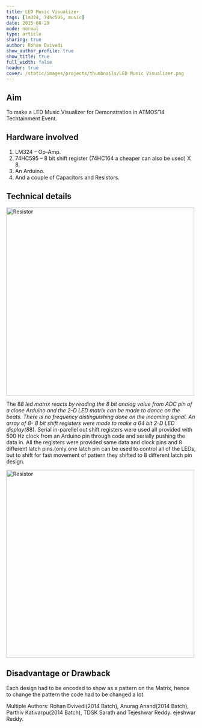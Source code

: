 ```yaml
---
title: LED Music Visualizer
tags: [lm324, 74hc595, music]
date: 2015-08-29
mode: normal
type: article
sharing: true
author: Rohan Dvivedi
show_author_profile: true
show_title: true
full_width: false
header: true
cover: /static/images/projects/thumbnails/LED Music Visualizer.png
---
```


## Aim

To make a LED Music Visualizer for Demonstration in ATMOS’14 Techtainment Event.

## Hardware involved

1. LM324 – Op-Amp.
2. 74HC595 – 8 bit shift register (74HC164 a cheaper can also be used) X 8.
3. An Arduino.
4. And a couple of Capacitors and Resistors.

## Technical details

<Image
  src="/static/images/projects/LED-Music-Vis/led.png"
  alt="Resistor"
  width="500"
  height="500"
/>

The 8*8 led matrix reacts by reading the 8 bit analog value from ADC pin of a clone Arduino and the 2-D LED matrix can be made to dance on the beats. There is no frequency distinguishing done on the incoming signal.
An array of 8- 8 bit shift registers were made to make a 64 bit 2-D LED display(8*8). Serial in-parellel out shift registers were used all provided with 500 Hz clock from an Arduino pin through code and serially pushing the data in.
All the registers were provided same data and clock pins and 8 different latch pins.(only one latch pin can be used to control all of the LEDs, but to shift for fast movement of pattern they shifted to 8 different latch pin design.

<Image
  src="/static/images/projects/LED-Music-Vis/circuit.png"
  alt="Resistor"
  width="500"
  height="500"
/>

<EmbedItem url="https://www.youtube.com/embed/f7IMDipX1JE" />

## Disadvantage or Drawback

Each design had to be encoded to show as a pattern on the Matrix, hence to change the pattern the code had to be changed a lot.

Multiple Authors: Rohan Dvivedi(2014 Batch), Anurag Anand(2014 Batch), Parthiv Kativarpu(2014 Batch), TDSK Sarath and Tejeshwar Reddy.
ejeshwar Reddy.
